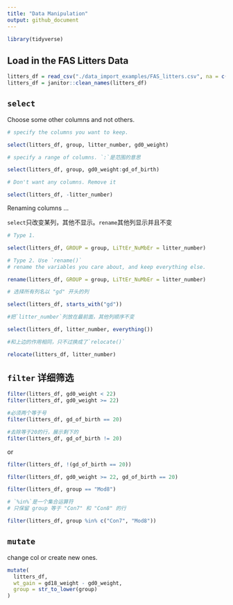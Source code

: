 ```yaml
---
title: "Data Manipulation"
output: github_document
---
```


```r
library(tidyverse)
```

## Load in the FAS Litters Data

```r
litters_df = read_csv("./data_import_examples/FAS_litters.csv", na = c("NA", ".", ""))
litters_df = janitor::clean_names(litters_df)
```

## `select`

Choose some other columns and not others.

```r
# specify the columns you want to keep.

select(litters_df, group, litter_number, gd0_weight)
```

```r
# specify a range of columns. `:`是范围的意思

select(litters_df, group, gd0_weight:gd_of_birth)
```

```r
# Don't want any columns. Remove it

select(litters_df, -litter_number)
```

Renaming columns ...

`select`只改变某列，其他不显示。`rename`其他列显示并且不变

```r
# Type 1.

select(litters_df, GROUP = group, LiTtEr_NuMbEr = litter_number)
```

```r
# Type 2. Use `rename()`
# rename the variables you care about, and keep everything else.

rename(litters_df, GROUP = group, LiTtEr_NuMbEr = litter_number)
```

```r
# 选择所有列名以 "gd" 开头的列

select(litters_df, starts_with("gd"))
```

```r
#把`litter_number`列放在最前面，其他列顺序不变

select(litters_df, litter_number, everything())
```

```r
#和上边的作用相同，只不过换成了`relocate()`

relocate(litters_df, litter_number)
```

## `filter` 详细筛选

```r
filter(litters_df, gd0_weight < 22)
filter(litters_df, gd0_weight >= 22)
```

```r
#必须两个等于号
filter(litters_df, gd_of_birth == 20)
```

```r
#去除等于20的行，展示剩下的
filter(litters_df, gd_of_birth != 20) 
```
or
```r
filter(litters_df, !(gd_of_birth == 20)) 
```


```r
filter(litters_df, gd0_weight >= 22, gd_of_birth == 20)
```

```r
filter(litters_df, group == "Mod8")
```

```r
# `%in%`是一个集合运算符
# 只保留 group 等于 "Con7" 和 "Con8" 的行

filter(litters_df, group %in% c("Con7", "Mod8"))
```

## `mutate`
change col or create new ones.

```r
mutate(
  litters_df,
  wt_gain = gd18_weight - gd0_weight,
  group = str_to_lower(group)
)
```

